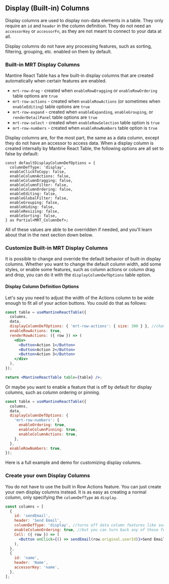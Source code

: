 
<Head>
  <title>{'Display (Built-in) Columns - Mantine React Table Docs'}</title>
  <meta
    name="description"
    content="How to create or edit display columns in Mantine React Table"
  />
</Head>

## Display (Built-in) Columns

Display columns are used to display non-data elements in a table. They only require an `id` and `header` in the column definition. They do not need an `accessorKey` or `accessorFn`, as they are not meant to connect to your data at all.

Display columns do not have any processing features, such as sorting, filtering, grouping, etc. enabled on them by default.

### Built-in MRT Display Columns

Mantine React Table has a few built-in display columns that are created automatically when certain features are enabled.

- `mrt-row-drag` - created when `enableRowDragging` or `enableRowOrdering` table options are `true`
- `mrt-row-actions` - created when `enableRowActions` (or sometimes when `enableEditing`) table options are `true`
- `mrt-row-expand` - created when `enableExpanding`, `enableGrouping`, or `renderDetailPanel` table options are `true`
- `mrt-row-select` - created when `enableRowSelection` table option is `true`
- `mrt-row-numbers` - created when `enableRowNumbers` table option is `true`

Display columns are, for the most part, the same as a data column, except they do not have an accessor to access data. When a display column is created internally by Mantine React Table, the following options are all set to false by default:

```tsx
const defaultDisplayColumnDefOptions = {
  columnDefType: 'display',
  enableClickToCopy: false,
  enableColumnActions: false,
  enableColumnDragging: false,
  enableColumnFilter: false,
  enableColumnOrdering: false,
  enableEditing: false,
  enableGlobalFilter: false,
  enableGrouping: false,
  enableHiding: false,
  enableResizing: false,
  enableSorting: false,
} as Partial<MRT_ColumnDef>;
```

All of these values are able to be overridden if needed, and you'll learn about that in the next section down below.

### Customize Built-in MRT Display Columns

It is possible to change and override the default behavior of built-in display columns. Whether you want to change the default column width, add some styles, or enable some features, such as column actions or column drag and drop, you can do it with the `displayColumnDefOptions` table option.

#### Display Column Definition Options

Let's say you need to adjust the width of the Actions column to be wide enough to fit all of your action buttons. You could do that as follows:

```jsx
const table = useMantineReactTable({
  columns,
  data,
  displayColumnDefOptions: { 'mrt-row-actions': { size: 300 } }, //change width of actions column to 300px
  enableRowActions: true,
  renderRowActions: ({ row }) => (
    <div>
      <Button>Action 1</Button>
      <Button>Action 2</Button>
      <Button>Action 3</Button>
    </div>
  ),
});

return <MantineReactTable table={table} />;
```

Or maybe you want to enable a feature that is off by default for display columns, such as column ordering or pinning.

```jsx
const table = useMantineReactTable({
  columns,
  data,
  displayColumnDefOptions: {
    'mrt-row-numbers': {
      enableOrdering: true,
      enableColumnPinning: true,
      enableColumnActions: true,
    },
  },
  enableRowNumbers: true,
});
```

Here is a full example and demo for customizing display columns.

<Example />

### Create your own Display Columns

You do not have to use the built in Row Actions feature. You can just create your own display columns instead. It is as easy as creating a normal column, only specifying the `columnDefType` as `display`.

```jsx
const columns = [
  {
    id: 'sendEmail',
    header: 'Send Email',
    columnDefType: 'display', //turns off data column features like sorting, filtering, etc.
    enableColumnOrdering: true, //but you can turn back any of those features on if you want like this
    Cell: ({ row }) => (
      <Button onClick={() => sendEmail(row.original.userId)}>Send Email</Button>
    ),
  },
  {
    id: 'name',
    header: 'Name',
    accessorKey: 'name',
  },
];
```
